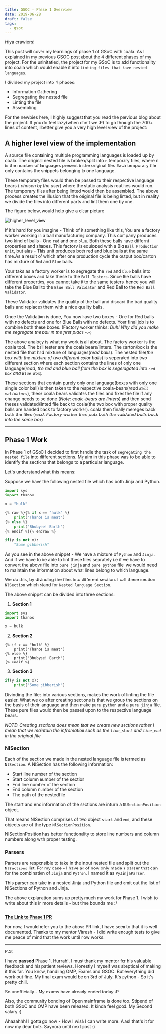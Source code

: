 ```yaml
---
title: GSOC - Phase 1 Overview
date: 2019-06-28
draft: false
tags:
  - gsoc
---
```


Hiya crawlers!

This post will cover my learnings of phase 1 of GSoC with coala. As I explained
in my previous GSOC post about the 4 different phases of my project. For the
uninitatied, the project for my GSoC is to add functionality into coala which
would enable it into `Linting files that have nested languages`.

I divided my project into 4 phases:
* Information Gathering
* Segregating the nested file
* Linting the file
* Assembling

For the newbies here, I highly suggest that you read the previous blog about
the project. If you do feel lazy(when don't we :P) to go through the 700+ lines 
of content, I better give you a very high level view of the project:

## A higher level view of the implementation

A source file containing multiple programming languages is loaded up by coala. 
The original nested file is broken/split into `n` temporary files, where n is
the number of languages present in the original file. Each temporary file only
contains the snippets belonging to one language. 

These temporary files would then be passed to their respective language bears 
( _chosen by the user_) where the static analysis routines would run. The
temporary files after being linted would then be assembled. 
The above process creates the illusion that the original file is being linted, 
but in reality we divide the files into different parts and lint them one by 
one.

The figure below, would help give a clear picture

![higher_level_view](/images/4-gsoc-overview-nested-languages/high_level_view_handle_nested.jpg)

If it's hard for you imagine - Think of it something like this, You are a 
factory worker working in a ball manufacturing company. This company produces
two kind of balls - One `red` and one `blue`.  Both these balls have differnt 
properties and shapes. This factory is equipped with a Big `Ball Production Unit`,
but alas - This unit produces both red and blue balls at the same time.As a 
result of which after one production cycle the output box/carton has mixture of 
`Red` and `Blue` balls.

Your taks as a factory worker is to segregate the `red` and `blue` balls into 
different boxes and take these to the `Ball Testers`. Since the balls have
different properties, you cannot take it to the same testers, hence you will
take the Blue Ball to the `Blue Ball Validator` and Red Ball to the 
`Red Ball Validator`.

These Validator validates the quality of the ball and discard the bad quality 
balls and replaces them with a nice quality balls.

Once the Validation is done, You now have two boxes - One for Red balls with no
defects and one for Blue Balls with no defects. Your final job is to combine
both these boxes. (Factory worker thinks: _Duh! Why did you make me segregate 
the ball in the first place -.-_)

The above analogy is what my work is all about. The factory worker is the 
coala tool. The ball tester are the coala bears/linters. The carton/box is the
nested file that had mixture of languages(_read balls_). The nested file(_the 
box with the mixture of two different color balls_) is seperated into two different
section where each section contains the lines of only one language(_read, the 
red and blue ball from the box is segeragated into `red box` and `Blue Box`_). 

These sections that contain purely only one language(boxes with only one single 
color ball) is then taken to the respective coala-bears(_read `Ball validators`_),
these coala bears validates the files and fixes the file if any change needs to be 
done (_Note: coala-bears are linters_) and then send theses validated/linted
file back to coala(the  two box with proper quality balls are handed back to
factory worker). coala then finally mereges back both the files (_read: Factory
worker then puts both the validated balls back into the same box_)

-------------------------------------------------------------------------------

## Phase 1 Work

In Phase 1 of GSoC I decided to first handle the task of `segregating the nested
file` into different sections. My aim in this phase was to be able to
identify the sections that belongs to a particular language. 

Let's understand what this means:

Suppose we have the following nested file which has both Jinja and Python.

```python
import sys
import thanos

x = "hulk"

{% raw %}{% if x == "hulk" %}
	print("Thanos is meat") 
{% else %}
	print("Bhubyee! Earth")
{% endif %}{% endraw %}

if(y is not x):
	"Some gibberish"
```

As you see in the above snippet - We have a mixture of `Python` and `Jinja`. And
if we have to be able to lint these files seprately i.e if we have to convert
the above file into `pure jinja` and `pure python` file, we would need to 
maintain the information about what lines belong to which language.

We do this, by divinding the files into different section. I call these section
`NlSection` which stand for `Nested language Section`.

The above snippet can be divided into three sections:

1. __Section 1__

```python
import sys
import thanos

x = hulk

```

2. __Section 2__

```
{% if x == "hulk" %}
	print("Thanos is meat") 
{% else %}
	print("Bhubyee! Earth")
{% endif %}
```



3. __Section 3__

```python
if(y is not x):
	print("Some gibberish")
```

Divinding the files into various sections, makes the work of linting the file
easier. What we do after creating sections is that we group the sections on the
basis of their language and then make `pure python` and a `pure jinja` file.
These pure files would then be passed upon to the respective language bears.

_NOTE: Creating sections does mean that we create new sections rather I mean that
we maintain the infromation such as the `line_start` and `line_end` in the 
original file._ 

### NlSection

Each of the section we made in the nested language file is termed as `NlSection`.
A NlSection has the following information:
* Start line number of the section
* Start column number of the section
* End line number of the section
* End column number of the section
* The path of the nestedfile

The start and end information of the sections are inturn a `NlSectionPosition`
object. 

That means NlSection comprises of two object `start` and `end`, and these objects
are of the type `NlSectionPosition`.

NlSectionPosition has better functionality to store line numbers and column
numbers along with proper testing.

### Parsers

Parsers are responsible to take in the input nested file and split out the 
`NlSections` list. For my case - I have as of now only made a parser that can for
the combination of `Jinja` and `Python`. I named it as `PyJinjaParser`.

This parser can take in a nested Jinja and Python file and emit out the list
of NlSections of Python and Jinja.

The above explanation sums up pretty much my work for Phase 1. I wish to write
about this in more details - but time bounds me :/

------------------------------------------------------------------------------

[__The Link to Phase 1 PR__](https://github.com/Naveenaidu/coala/pull/2)

For now, I would refer you to the above PR link, I have seen to that it is well
documented. Thanks to my mentor Virresh - I did write enough tests to give
me peace of mind that the work until now works.

-----------------------------------------------------------------------------

P.S:

I have __passed__ Phase 1. Hurrah!. I must thank my mentor for his valuable
feedback and his patient reviews. Honestly I myself was skeptical of making it
this far. You know, handling OMP, Exams and GSOC. But everything did work out
fine. My final exam would be on 3rd of July. It's python - So it's pretty chill.

So unofficially - My exams have already ended today :P

Also, the community bonding of Open mainframe is done too. Stipend of both
GSoC and OMP have been released. It kinda feel good. My Second salary :)

Ahaaahhh! I gotta go now - How I wish I can write more. Alas! that's it for
now my dear bots. Saynora until next post :)


